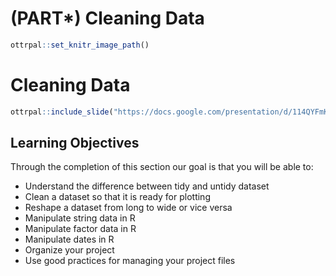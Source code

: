 # (PART\*) Cleaning Data {-}

```r
ottrpal::set_knitr_image_path()
```
# **Cleaning Data**

```r
ottrpal::include_slide("https://docs.google.com/presentation/d/114QYFmKuJ2M5E3tlBw8Gwu2xI09tb8gnrKrNkMY9CG4/edit#slide=id.g145cde68be4_0_70")
```

## Learning Objectives

Through the completion of this section our goal is that you will be able to:

- Understand the difference between tidy and untidy dataset
- Clean a dataset so that it is ready for plotting
- Reshape a dataset from long to wide or vice versa
- Manipulate string data in R
- Manipulate factor data in R
- Manipulate dates in R
- Organize your project
- Use good practices for managing your project files
